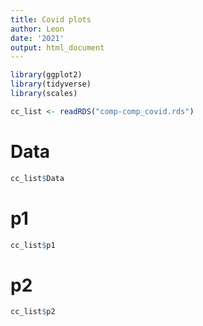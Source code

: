 ```yaml
---
title: Covid plots
author: Leon
date: '2021'
output: html_document
---
```


```r
library(ggplot2)
library(tidyverse)
library(scales)

cc_list <- readRDS("comp-comp_covid.rds")
```

# Data

```r
cc_list$Data
```

# p1

```r
cc_list$p1
```

# p2

```r
cc_list$p2
```
